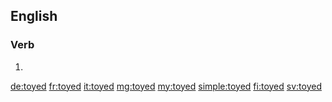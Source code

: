 ==English==

===Verb===
{{head|en}}

# {{en-past of|toy}}

[[de:toyed]]
[[fr:toyed]]
[[it:toyed]]
[[mg:toyed]]
[[my:toyed]]
[[simple:toyed]]
[[fi:toyed]]
[[sv:toyed]]
